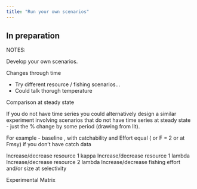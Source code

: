 ```yaml
---
title: "Run your own scenarios"
---
```


## In preparation

NOTES: 

Develop your own scenarios. 

Changes through time


- Try different resource / fishing scenarios... 
- Could talk thorugh temperature

Comparison at steady state 

If you do not have time series you could alternatively design a similar experiment involving scenarios that do not have time series at steady state -  just the % change by some period (drawing from lit). 

For example - baseline , with catchability and Effort equal ( or F = 2 or at Fmsy) if you don’t have catch data 

Increase/decrease resource 1 kappa
Increase/decrease resource 1 lambda 
Increase/decrease resource 2 lambda
Increase/decrease fishing effort and/or size at selectivity 

Experimental Matrix 

